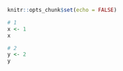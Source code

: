 ```r
knitr::opts_chunk$set(echo = FALSE)
```

```r

# 1
x <- 1
x
```

```r

# 2
y <- 2
y
```

```r
```